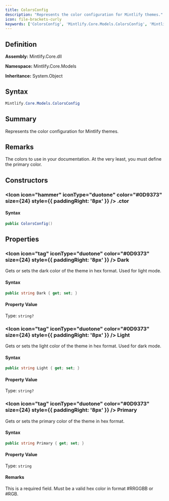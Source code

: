 ```yaml
---
title: ColorsConfig
description: "Represents the color configuration for Mintlify themes."
icon: file-brackets-curly
keywords: ['ColorsConfig', 'Mintlify.Core.Models.ColorsConfig', 'Mintlify.Core.Models', 'class', 'System.Object']
---
```


## Definition

**Assembly:** Mintlify.Core.dll

**Namespace:** Mintlify.Core.Models

**Inheritance:** System.Object

## Syntax

```csharp
Mintlify.Core.Models.ColorsConfig
```

## Summary

Represents the color configuration for Mintlify themes.

## Remarks

The colors to use in your documentation. At the very least, you must define the primary color.

## Constructors

### <Icon icon="hammer" iconType="duotone" color="#0D9373" size={24} style={{ paddingRight: '8px' }} />  .ctor

#### Syntax

```csharp
public ColorsConfig()
```

## Properties

### <Icon icon="tag" iconType="duotone" color="#0D9373" size={24} style={{ paddingRight: '8px' }} />  Dark

Gets or sets the dark color of the theme in hex format. Used for light mode.

#### Syntax

```csharp
public string Dark { get; set; }
```

#### Property Value

Type: `string?`

### <Icon icon="tag" iconType="duotone" color="#0D9373" size={24} style={{ paddingRight: '8px' }} />  Light

Gets or sets the light color of the theme in hex format. Used for dark mode.

#### Syntax

```csharp
public string Light { get; set; }
```

#### Property Value

Type: `string?`

### <Icon icon="tag" iconType="duotone" color="#0D9373" size={24} style={{ paddingRight: '8px' }} />  Primary

Gets or sets the primary color of the theme in hex format.

#### Syntax

```csharp
public string Primary { get; set; }
```

#### Property Value

Type: `string`

#### Remarks

This is a required field. Must be a valid hex color in format #RRGGBB or #RGB.

